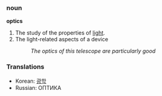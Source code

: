=== noun ===
'''optics'''

# The study of the properties of [[light]].
# The light-related aspects of a device
#: ''The optics of this telescope are particularly good''

=== Translations ===
*Korean: [[광학]]
*Russian: ОПТИКА